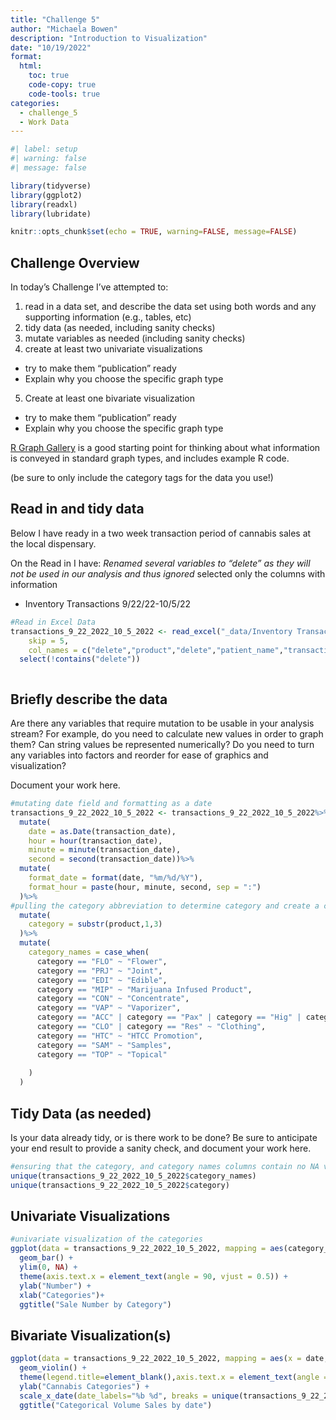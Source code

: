 ```yaml
---
title: "Challenge 5"
author: "Michaela Bowen"
description: "Introduction to Visualization"
date: "10/19/2022"
format:
  html:
    toc: true
    code-copy: true
    code-tools: true
categories:
  - challenge_5
  - Work Data
---
```


```r
#| label: setup
#| warning: false
#| message: false

library(tidyverse)
library(ggplot2)
library(readxl)
library(lubridate)

knitr::opts_chunk$set(echo = TRUE, warning=FALSE, message=FALSE)
```

## Challenge Overview

In today's Challenge I've attempted to:

1)  read in a data set, and describe the data set using both words and any supporting information (e.g., tables, etc)
2)  tidy data (as needed, including sanity checks)
3)  mutate variables as needed (including sanity checks)
4)  create at least two univariate visualizations
   - try to make them "publication" ready
   - Explain why you choose the specific graph type
5)  Create at least one bivariate visualization
   - try to make them "publication" ready
   - Explain why you choose the specific graph type

[R Graph Gallery](https://r-graph-gallery.com/) is a good starting point for thinking about what information is conveyed in standard graph types, and includes example R code.

(be sure to only include the category tags for the data you use!)


::: {.panel-tabset}
## Read in and tidy data

Below I have ready in a two week transaction period of cannabis sales at the local dispensary. 

On the Read in I have: 
*Renamed several variables to "delete" as they will not be used in our analysis and thus ignored
*selected only the columns with information 


-   Inventory Transactions 9/22/22-10/5/22

```r

#Read in Excel Data
transactions_9_22_2022_10_5_2022 <- read_excel("_data/Inventory Transactions 9_22_2022-10_5_2022.xlsx", 
    skip = 5,
    col_names = c("delete","product","delete","patient_name","transaction_date","qty_sold","daily_allottment_oz","weight_grams","cost","price","owner_name","owner_location","vendor","sold_by","receipt_no","delete","delete","delete","delete","delete"))%>%
  select(!contains("delete"))



```


## Briefly describe the data

Are there any variables that require mutation to be usable in your analysis stream? For example, do you need to calculate new values in order to graph them? Can string values be represented numerically? Do you need to turn any variables into factors and reorder for ease of graphics and visualization?

Document your work here.

```r
#mutating date field and formatting as a date
transactions_9_22_2022_10_5_2022 <- transactions_9_22_2022_10_5_2022%>%
  mutate(
    date = as.Date(transaction_date),
    hour = hour(transaction_date),
    minute = minute(transaction_date),
    second = second(transaction_date))%>%
  mutate(
    format_date = format(date, "%m/%d/%Y"),
    format_hour = paste(hour, minute, second, sep = ":")
  )%>%
#pulling the category abbreviation to determine category and create a category column
  mutate(
    category = substr(product,1,3)
  )%>%
  mutate(
    category_names = case_when(
      category == "FLO" ~ "Flower",
      category == "PRJ" ~ "Joint",
      category == "EDI" ~ "Edible",
      category == "MIP" ~ "Marijuana Infused Product",
      category == "CON" ~ "Concentrate",
      category == "VAP" ~ "Vaporizer",
      category == "ACC" | category == "Pax" | category == "Hig" | category == "Bov" ~ "Accessories",
      category == "CLO" | category == "Res" ~ "Clothing",
      category == "HTC" ~ "HTCC Promotion",
      category == "SAM" ~ "Samples",
      category == "TOP" ~ "Topical"
      
    )
  )
```


## Tidy Data (as needed)

Is your data already tidy, or is there work to be done? Be sure to anticipate your end result to provide a sanity check, and document your work here.

```r
#ensuring that the category, and category names columns contain no NA values and accurately 
unique(transactions_9_22_2022_10_5_2022$category_names)
unique(transactions_9_22_2022_10_5_2022$category)
```

## Univariate Visualizations
```r

#univariate visualization of the categories
ggplot(data = transactions_9_22_2022_10_5_2022, mapping = aes(category_names), size = 1) +
  geom_bar() +
  ylim(0, NA) +
  theme(axis.text.x = element_text(angle = 90, vjust = 0.5)) +
  ylab("Number") +
  xlab("Categories")+
  ggtitle("Sale Number by Category")
```

## Bivariate Visualization(s)
```r
ggplot(data = transactions_9_22_2022_10_5_2022, mapping = aes(x = date, y = category_names), size = 1) +
  geom_violin() +
  theme(legend.title=element_blank(),axis.text.x = element_text(angle = 90, vjust = 0.5)) +
  ylab("Cannabis Categories") +
  scale_x_date(date_labels="%b %d", breaks = unique(transactions_9_22_2022_10_5_2022$date)) +
  ggtitle("Categorical Volume Sales by date")
```
:::